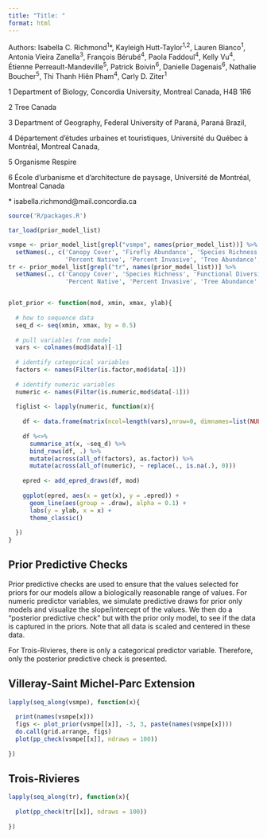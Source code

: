 ```yaml
---
title: "Title: "
format: html
---
```


Authors: Isabella C. Richmond^1^\*, Kayleigh Hutt-Taylor^1,2^, Lauren Bianco^1^, Antonia Vieira Zanella^3^, François Bérubé^4^, Paola Faddoul^4^, Kelly Vu^4^, Étienne Perreault-Mandeville^5^, Patrick Boivin^6^, Danielle Dagenais^6^, Nathalie Boucher^5^, Thi Thanh Hiên Pham^4^, Carly D. Ziter^1^

1 Department of Biology, Concordia University, Montreal Canada, H4B 1R6

2 Tree Canada

3 Department of Geography, Federal University of Paraná, Paraná Brazil,

4 Département d'études urbaines et touristiques, Université du Québec à Montréal, Montreal Canada,

5 Organisme Respire

6 École d'urbanisme et d'architecture de paysage, Université de Montréal, Montreal Canada

\* isabella.richmond\@mail.concordia.ca

```r
source('R/packages.R')

tar_load(prior_model_list)

vsmpe <- prior_model_list[grepl("vsmpe", names(prior_model_list))] %>% 
  setNames(., c('Canopy Cover', 'Firefly Abundance', 'Species Richness', 'Functional Diversity', 'Vertical Complexity', 
                'Percent Native', 'Percent Invasive', 'Tree Abundance', 'Tree Size (DBH)', 'Tree Height', 'Percent Flowery'))
tr <- prior_model_list[grepl("tr", names(prior_model_list))] %>% 
  setNames(., c('Canopy Cover', 'Species Richness', 'Functional Diversity', 'Vertical Complexity', 
                'Percent Native', 'Percent Invasive', 'Tree Abundance', 'Tree Size (DBH)', 'Tree Height', 'Percent Flowery'))


plot_prior <- function(mod, xmin, xmax, ylab){
  
  # how to sequence data
  seq_d <- seq(xmin, xmax, by = 0.5)
  
  # pull variables from model 
  vars <- colnames(mod$data)[-1]
  
  # identify categorical variables 
  factors <- names(Filter(is.factor,mod$data[-1]))
  
  # identify numeric variables 
  numeric <- names(Filter(is.numeric,mod$data[-1]))
  
  figlist <- lapply(numeric, function(x){
    
    df <- data.frame(matrix(ncol=length(vars),nrow=0, dimnames=list(NULL, vars)))
    
    df %<>%
      summarise_at(x, ~seq_d) %>%
      bind_rows(df, .) %>%
      mutate(across(all_of(factors), as.factor)) %>% 
      mutate(across(all_of(numeric), ~ replace(., is.na(.), 0)))
    
    epred <- add_epred_draws(df, mod)
    
    ggplot(epred, aes(x = get(x), y = .epred)) +
      geom_line(aes(group = .draw), alpha = 0.1) +
      labs(y = ylab, x = x) +
      theme_classic()
    
  })
}
```

## Prior Predictive Checks

Prior predictive checks are used to ensure that the values selected for priors for our models allow a biologically reasonable range of values. For numeric predictor variables, we simulate predictive draws for prior only models and visualize the slope/intercept of the values. We then do a "posterior predictive check" but with the prior only model, to see if the data is captured in the priors. Note that all data is scaled and centered in these data.

For Trois-Rivieres, there is only a categorical predictor variable. Therefore, only the posterior predictive check is presented.

## Villeray-Saint Michel-Parc Extension
```r

lapply(seq_along(vsmpe), function(x){
  
  print(names(vsmpe[x]))
  figs <- plot_prior(vsmpe[[x]], -3, 3, paste(names(vsmpe[x])))
  do.call(grid.arrange, figs)
  plot(pp_check(vsmpe[[x]], ndraws = 100))
  
})

```

## Trois-Rivieres
```r

lapply(seq_along(tr), function(x){
  
  plot(pp_check(tr[[x]], ndraws = 100))
  
})

```